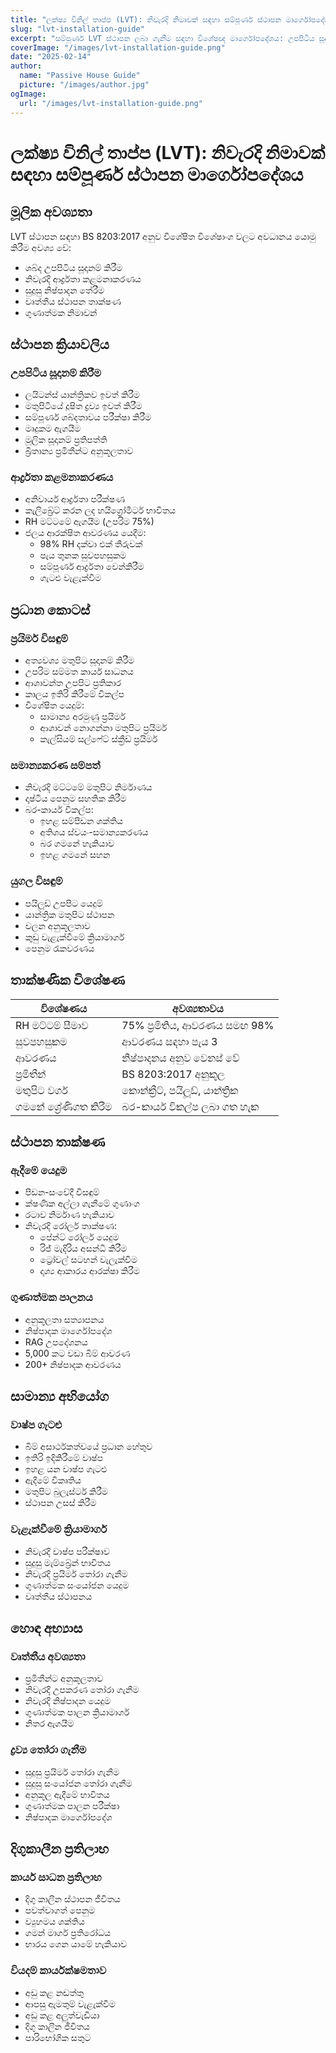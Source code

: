 ```yaml
---
title: "ලක්ෂ්‍ය විනිල් තාප්ප (LVT): නිවැරදි නිමාවක් සඳහා සම්පූර්ණ ස්ථාපන මාර්ගෝපදේශය"
slug: "lvt-installation-guide"
excerpt: "සම්පූර්ණ LVT ස්ථාපන ලබා ගැනීම සඳහා විශේෂඥ මාර්ගෝපදේශය: උපපිටිය සූදානම් කිරීමෙන් අන්තිම නිමාව දක්වා, දිගු කාලීන ප්‍රතිඵල සඳහා BS 8203:2017 ප්‍රමිතීන් අනුගමනය කිරීම."
coverImage: "/images/lvt-installation-guide.png"
date: "2025-02-14"
author:
  name: "Passive House Guide"
  picture: "/images/author.jpg"
ogImage:
  url: "/images/lvt-installation-guide.png"
---
```


# ලක්ෂ්‍ය විනිල් තාප්ප (LVT): නිවැරදි නිමාවක් සඳහා සම්පූර්ණ ස්ථාපන මාර්ගෝපදේශය

## මූලික අවශ්‍යතා

LVT ස්ථාපන සඳහා BS 8203:2017 අනුව විශේෂිත විශේෂාංග වලට අවධානය යොමු කිරීම අවශ්‍ය වේ:

- ශබ්ද උපපිටිය සූදානම් කිරීම
- නිවැරදි ආර්ද්‍රතා කළමනාකරණය
- සුදුසු නිෂ්පාදන තේරීම
- වෘත්තීය ස්ථාපන තාක්ෂණ
- ගුණාත්මක නිමාවන්

## ස්ථාපන ක්‍රියාවලිය

### උපපිටිය සූදානම් කිරීම
- ලයිටන්ස් යාන්ත්‍රිකව ඉවත් කිරීම
- මතුපිටියේ දූෂිත ද්‍රව්‍ය ඉවත් කිරීම
- සම්පූර්ණ ශබ්දතාවය පරීක්ෂා කිරීම
- මෘදුකම ඇගයීම
- මූලික සූදානම් ප්‍රතිපත්ති
- බ්‍රිතාන්‍ය ප්‍රමිතීන්ට අනුකූලතාව

### ආර්ද්‍රතා කළමනාකරණය
- අනිවාර්ය ආර්ද්‍රතා පරීක්ෂණ
- කැලිබ්‍රේට් කරන ලද හයිග්‍රෝමීටර් භාවිතය
- RH මට්ටමේ ඇගයීම (උපරිම 75%)
- ජලය ආරක්ෂිත ආවරණය යෙදීම:
  - 98% RH දක්වා එක් තීරුවක්
  - පැය තුනක සුවපහසුකම
  - සම්පූර්ණ ආර්ද්‍රතා වෙන්කිරීම
  - ගැටළු වැළැක්වීම

## ප්‍රධාන කොටස්

### ප්‍රයිමර් විසඳුම්
- අත්‍යවශ්‍ය මතුපිට සූදානම් කිරීම
- උපරිම සම්මත කාර්ය සාධනය
- ආශාවන්ත උපපිට ප්‍රතිකාර
- කාලය ඉතිරි කිරීමේ විකල්ප
- විශේෂිත යෙදුම්:
  - සාමාන්‍ය අරමුණු ප්‍රයිමර්
  - ආශාවන් නොගන්නා මතුපිට ප්‍රයිමර්
  - කැල්සියම් සල්ෆේට් ස්ක්‍රීඩ් ප්‍රයිමර්

### සමාන්‍යකරණ සම්පත්
- නිවැරදි මට්ටමේ මතුපිට නිර්මාණය
- දෘෂ්ටීය පෙනුම සහතික කිරීම
- බර-කාර්ය විකල්ප:
  - ඉහළ සම්පීඩන ශක්තිය
  - අතිශය ස්වයං-සමාන්‍යකරණය
  - බර ගමනේ හැකියාව
  - ඉහළ ගමනේ සහන

### යුගල විසඳුම්
- පයිලූඩ් උපපිට යෙදුම්
- යාන්ත්‍රික මතුපිට ස්ථාපන
- චලන අනුකූලතාව
- කුඩු වැළැක්වීමේ ක්‍රියාමාර්ග
- පෙනුම රැකවරණය

## තාක්ෂණික විශේෂණ

| විශේෂණය | අවශ්‍යතාවය |
|-----------|--------------|
| RH මට්ටම් සීමාව | 75% ප්‍රමිතිය, ආවරණය සමඟ 98% |
| සුවපහසුකම | ආවරණය සඳහා පැය 3 |
| ආවරණය | නිෂ්පාදනය අනුව වෙනස් වේ |
| ප්‍රමිතීන් | BS 8203:2017 අනුකූල |
| මතුපිට වර්ග | කොන්ක්‍රීට්, පයිලූඩ්, යාන්ත්‍රික |
| ගමනේ ශ්‍රේණිගත කිරීම | බර-කාර්ය විකල්ප ලබා ගත හැක |

## ස්ථාපන තාක්ෂණ

### ඇදීමේ යෙදුම
- පීඩන-සංවේදී විසඳුම්
- ක්ෂණික අල්ලා ගැනීමේ ගුණාංග
- රටාව නිර්මාණ හැකියාව
- නිවැරදි රෝලර් තාක්ෂණ:
  - පේන්ට් රෝලර් යෙදුම
  - රිජ් මැදිරිය අසන්ධි කිරීම
  - ට්‍රෝවල් සටහන් වැලැක්වීම
  - දෘශ්‍ය ආකාරය ආරක්ෂා කිරීම

### ගුණාත්මක පාලනය
- අනුකූලතා සත්‍යාපනය
- නිෂ්පාදක මාර්ගෝපදේශ
- RAG උපදේශනය
- 5,000 කට වඩා බිම් ආවරණ
- 200+ නිෂ්පාදක ආවරණය

## සාමාන්‍ය අභියෝග

### වාෂ්ප ගැටළු
- බිම් අසාර්ථකත්වයේ ප්‍රධාන හේතුව
- ඉතිරි ඉදිකිරීමේ වාෂ්ප
- ඉහළ යන වාෂ්ප ගැටළු
- ඇදීමේ විකෘතිය
- මතුපිට බුලැස්ටර් කිරීම
- ස්ථාපන උසස් කිරීම

### වැළැක්වීමේ ක්‍රියාමාර්ග
- නිවැරදි වාෂ්ප පරීක්ෂාව
- සුදුසු මැම්බ්‍රේන් භාවිතය
- නිවැරදි ප්‍රයිමර් තෝරා ගැනීම
- ගුණාත්මක සංයෝජන යෙදුම
- වෘත්තීය ස්ථාපනය

## හොඳ අභ්‍යාස

### වෘත්තීය අවශ්‍යතා
- ප්‍රමිතීන්ට අනුකූලතාව
- නිවැරදි උපකරණ තෝරා ගැනීම
- නිවැරදි නිෂ්පාදන යෙදුම
- ගුණාත්මක පාලන ක්‍රියාමාර්ග
- නිතර ඇගයීම

### ද්‍රව්‍ය තෝරා ගැනීම
- සුදුසු ප්‍රයිමර් තෝරා ගැනීම
- සුදුසු සංයෝජන තෝරා ගැනීම
- අනුකූල ඇදීමේ භාවිතය
- ගුණාත්මක පාලන පරීක්ෂා
- නිෂ්පාදක මාර්ගෝපදේශ

## දිගුකාලීන ප්‍රතිලාභ

### කාර්ය සාධන ප්‍රතිලාභ
- දිගු කාලීන ස්ථාපන ජීවිතය
- පවත්වාගත් පෙනුම
- ව්‍යුහමය ශක්තිය
- ගමන් මාර්ග ප්‍රතිරෝධය
- භාරය ගෙන යාමේ හැකියාව

### වියදම් කාර්යක්ෂමතාව
- අඩු කළ නඩත්තු
- ආපසු ඇමතුම් වැළැක්වීම
- අඩු කළ අලුත්වැඩියා
- දිගු කාලීන ජීවිතය
- පාරිභෝගික සතුට